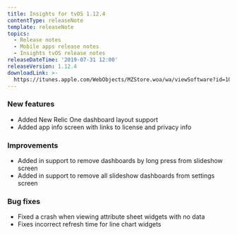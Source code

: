 ```yaml
---
title: Insights for tvOS 1.12.4
contentType: releaseNote
template: releaseNote
topics:
  - Release notes
  - Mobile apps release notes
  - Insights tvOS release notes
releaseDateTime: '2019-07-31 12:00'
releaseVersion: 1.12.4
downloadLink: >-
  https://itunes.apple.com/WebObjects/MZStore.woa/wa/viewSoftware?id=1098396112&mt=8
---
```


### New features

* Added New Relic One dashboard layout support
* Added app info screen with links to license and privacy info

### Improvements

* Added in support to remove dashboards by long press from slideshow screen
* Added in support to remove all slideshow dashboards from settings screen

### Bug fixes

* Fixed a crash when viewing attribute sheet widgets with no data
* Fixes incorrect refresh time for line chart widgets
